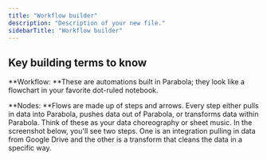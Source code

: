```yaml
---
title: "Workflow builder"
description: "Description of your new file."
sidebarTitle: "Workflow builder"
---
```


## Key building terms to know

**Workflow: **These are automations built in Parabola; they look like a flowchart in your favorite dot-ruled notebook.

**Nodes: **Flows are made up of steps and arrows. Every step either pulls in data into Parabola, pushes data out of Parabola, or transforms data within Parabola. Think of these as your data choreography or sheet music. In the screenshot below, you'll see two steps. One is an integration pulling in data from Google Drive and the other is a transform that cleans the data in a specific way.